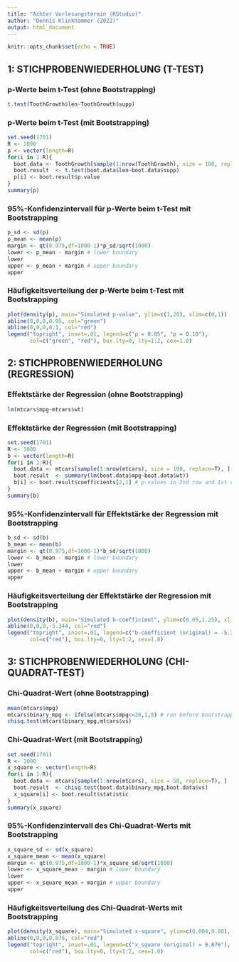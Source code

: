 ```yaml
---
title: "Achter Vorlesungstermin (RStudio)"
author: "Dennis Klinkhammer (2022)"
output: html_document
---
```


```r
knitr::opts_chunk$set(echo = TRUE)
```

## 1: STICHPROBENWIEDERHOLUNG (T-TEST)

### p-Werte beim t-Test (ohne Bootstrapping)

```r
t.test(ToothGrowth$len~ToothGrowth$supp)
```

### p-Werte beim t-Test (mit Bootstrapping)

```r
set.seed(1701)
R <- 1000
p <- vector(length=R)
for(i in 1:R){
  boot.data <- ToothGrowth[sample(1:nrow(ToothGrowth), size = 100, replace=T), ] 
  boot.result  <- t.test(boot.data$len~boot.data$supp)
  p[i] <- boot.result$p.value
}
summary(p)
```

### 95%-Konfidenzintervall für p-Werte beim t-Test mit Bootstrapping

```r
p_sd <- sd(p)
p_mean <- mean(p)
margin <- qt(0.975,df=1000-1)*p_sd/sqrt(1000)
lower <- p_mean - margin # lower boundary
lower
upper <- p_mean + margin # upper boundary
upper
```

### Häufigkeitsverteilung der p-Werte beim t-Test mit Bootstrapping

```r
plot(density(p), main="Simulated p-value", ylim=c(1,20), xlim=c(0,1))
abline(0,0,0,0.05, col="green")
abline(0,0,0,0.1, col="red")
legend("topright", inset=.01, legend=c("p = 0.05", "p = 0.10"),
       col=c("green", "red"), box.lty=0, lty=1:2, cex=1.0)
```

## 2: STICHPROBENWIEDERHOLUNG (REGRESSION)

###  Effektstärke der Regression (ohne Bootstrapping)

```r
lm(mtcars$mpg~mtcars$wt)
```

### Effektstärke der Regression (mit Bootstrapping)

```r
set.seed(1701)
R <- 1000
b <- vector(length=R)
for(i in 1:R){
  boot.data <- mtcars[sample(1:nrow(mtcars), size = 100, replace=T), ] 
  boot.result  <- summary(lm(boot.data$mpg~boot.data$wt))
  b[i] <- boot.result$coefficients[2,1] # p-values in 2nd row and 1st column
}
summary(b)
```

### 95%-Konfidenzintervall für Effektstärke der Regression mit Bootstrapping

```r
b_sd <- sd(b)
b_mean <- mean(b)
margin <- qt(0.975,df=1000-1)*b_sd/sqrt(1000)
lower <- b_mean - margin # lower boundary
lower
upper <- b_mean + margin # upper boundary
upper
```

### Häufigkeitsverteilung der Effektstärke der Regression mit Bootstrapping

```r
plot(density(b), main="Simulated b-coefficient", ylim=c(0.05,1.25), xlim=c(-7,-3.5))
abline(0,0,0,-5.344, col="red")
legend("topright", inset=.01, legend=c("b-coefficient (original) = -5.344"),
       col=c("red"), box.lty=0, lty=1:2, cex=1.0)
```

## 3: STICHPROBENWIEDERHOLUNG (CHI-QUADRAT-TEST)

###  Chi-Quadrat-Wert (ohne Bootstrapping)

```r
mean(mtcars$mpg)
mtcars$binary_mpg <- ifelse(mtcars$mpg<=20,1,0) # run before bootstrapping (!)
chisq.test(mtcars$binary_mpg,mtcars$vs)
```

### Chi-Quadrat-Wert (mit Bootstrapping)

```r
set.seed(1701)
R <- 1000
x_square <- vector(length=R)
for(i in 1:R){
  boot.data <- mtcars[sample(1:nrow(mtcars), size = 50, replace=T), ] 
  boot.result  <- chisq.test(boot.data$binary_mpg,boot.data$vs)
  x_square[i] <- boot.result$statistic
}
summary(x_square)
```

### 95%-Konfidenzintervall des Chi-Quadrat-Werts mit Bootstrapping

```r
x_square_sd <- sd(x_square)
x_square_mean <- mean(x_square)
margin <- qt(0.975,df=1000-1)*x_square_sd/sqrt(1000)
lower <- x_square_mean - margin # lower boundary
lower
upper <- x_square_mean + margin # upper boundary
upper
```

### Häufigkeitsverteilung des Chi-Quadrat-Werts mit Bootstrapping

```r
plot(density(x_square), main="Simulated x-square", ylim=c(0.004,0.08), xlim=c(0,40))
abline(0,0,0,9.876, col="red")
legend("topright", inset=.01, legend=c("x_square (original) = 9.876"),
       col=c("red"), box.lty=0, lty=1:2, cex=1.0)
```